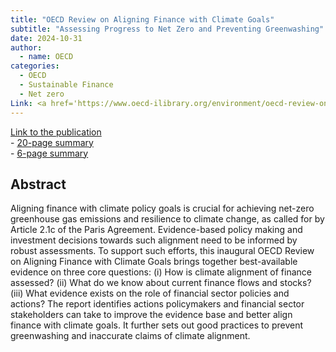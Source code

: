 ```yaml
---
title: "OECD Review on Aligning Finance with Climate Goals"
subtitle: "Assessing Progress to Net Zero and Preventing Greenwashing"
date: 2024-10-31
author:
  - name: OECD
categories: 
  - OECD
  - Sustainable Finance
  - Net zero
Link: <a href='https://www.oecd-ilibrary.org/environment/oecd-review-on-aligning-finance-with-climate-goals_b9b7ce49-en'>Link</a>
---
```


[Link to the publication](https://doi.org/10.1787/b9b7ce49-en)  
- [20-page summary](https://www.oecd.org/en/publications/aligning-finance-with-climate-goals_aa7c23b2-en.html)  
- [6-page summary](https://www.oecd.org/content/dam/oecd/en/publications/support-materials/2024/10/oecd-review-on-aligning-finance-with-climate-goals_646508f2/brochure-oecd-review-aligning-finance-with-climate-goals-2024.pdf)  

## Abstract

Aligning finance with climate policy goals is crucial for achieving net-zero greenhouse gas emissions and resilience to climate change, as called for by Article 2.1c of the Paris Agreement. Evidence-based policy making and investment decisions towards such alignment need to be informed by robust assessments. To support such efforts, this inaugural OECD Review on Aligning Finance with Climate Goals brings together best-available evidence on three core questions: (i) How is climate alignment of finance assessed? (ii) What do we know about current finance flows and stocks? (iii) What evidence exists on the role of financial sector policies and actions? The report identifies actions policymakers and financial sector stakeholders can take to improve the evidence base and better align finance with climate goals. It further sets out good practices to prevent greenwashing and inaccurate claims of climate alignment.
